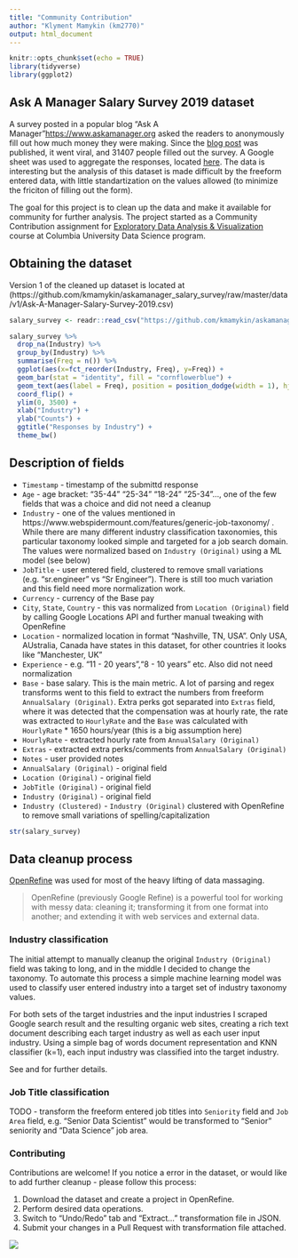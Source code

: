 ```yaml
---
title: "Community Contribution"
author: "Klyment Mamykin (km2770)"
output: html_document
---
```


```r
knitr::opts_chunk$set(echo = TRUE)
library(tidyverse)
library(ggplot2)
```

## Ask A Manager Salary Survey 2019 dataset

A survey posted in a popular blog "Ask A Manager"<https://www.askamanager.org> asked the readers to anonymously fill out how much money they were making. Since the [blog post](https://www.askamanager.org/2019/04/how-much-money-do-you-make-3.html) was published, it went viral, and 31407 people filled out the survey. A Google sheet was used to aggregate the responses, located [here](https://docs.google.com/spreadsheets/d/1rGCKXIKt-7l5gX06NAwO3pjqEHh-oPXtB8ihkp0vGWo). The data is interesting but the analysis of this dataset is made difficult by the freeform entered data, with little standartization on the values allowed (to minimize the friciton of filling out the form). 

The goal for this project is to clean up the data and make it available for community for further analysis. The project started as a Community Contribution assignment for [Exploratory Data Analysis & Visualization](https://edav.info/) course at Columbia University Data Science program.

## Obtaining the dataset

Version 1 of the cleaned up dataset is located at (https://github.com/kmamykin/askamanager_salary_survey/raw/master/data/v1/Ask-A-Manager-Salary-Survey-2019.csv)

```r
salary_survey <- readr::read_csv("https://github.com/kmamykin/askamanager_salary_survey/raw/master/data/v1/Ask-A-Manager-Salary-Survey-2019.csv")
```

```r
salary_survey %>%
  drop_na(Industry) %>%
  group_by(Industry) %>%
  summarise(Freq = n()) %>%
  ggplot(aes(x=fct_reorder(Industry, Freq), y=Freq)) +
  geom_bar(stat = "identity", fill = "cornflowerblue") +
  geom_text(aes(label = Freq), position = position_dodge(width = 1), hjust = -0.2, size = 2) +
  coord_flip() +
  ylim(0, 3500) +
  xlab("Industry") +
  ylab("Counts") +
  ggtitle("Responses by Industry") +
  theme_bw()

```

## Description of fields

* `Timestamp` - timestamp of the submittd response
* `Age` - age bracket: "35-44" "25-34" "18-24" "25-34"..., one of the few fields that was a choice and did not need a cleanup
* `Industry` - one of the values mentioned in https://www.webspidermount.com/features/generic-job-taxonomy/ . While there are many different industry classification taxonomies, this particular taxonomy looked simple and targeted for a job search domain. The values were normalized based on `Industry (Original)` using a ML model (see below)
* `JobTitle` - user entered field, clustered to remove small variations (e.g. "sr.engineer" vs "Sr Engineer"). There is still too much variation and this field need more normalization work.
* `Currency` - currency of the Base pay
* `City`, `State`, `Country` - this vas normalized from `Location (Original)` field by calling Google Locations API and further manual tweaking with OpenRefine
* `Location` - normalized location in format "Nashville, TN, USA". Only USA, AUstralia, Canada have states in this dataset, for other countries it looks like "Manchester, UK"
* `Experience` - e.g. "11 - 20 years","8 - 10 years" etc. Also did not need normalization
* `Base` - base salary. This is the main metric. A lot of parsing and regex transforms went to this field to extract the numbers from freeform `AnnualSalary (Original)`. Extra perks got separated into `Extras` field, where it was detected that the compensation was at hourly rate, the rate was extracted to `HourlyRate` and the `Base` was calculated with `HourlyRate` * 1650 hours/year (this is a big assumption here)
* `HourlyRate` - extracted hourly rate from `AnnualSalary (Original)`
* `Extras` - extracted extra perks/comments from `AnnualSalary (Original)`
* `Notes` - user provided notes
* `AnnualSalary (Original)` - original field
* `Location (Original)` - original field
* `JobTitle (Original)` - original field
* `Industry (Original)` - original field
* `Industry (Clustered)` - `Industry (Original)` clustered with OpenRefine to remove small variations of spelling/capitalization

```r
str(salary_survey)
```
## Data cleanup process

[OpenRefine](http://openrefine.org/) was used for most of the heavy lifting of data massaging.

> OpenRefine (previously Google Refine) is a powerful tool for working with messy data: cleaning it; transforming it from one format into another; and extending it with web services and external data.


### Industry classification

The initial attempt to manually cleanup the original `Industry (Original)` field was taking to long, and in the middle I decided to change the taxonomy. To automate this process a simple machine learning model was used to classify user entered industry into a target set of industry taxonomy values. 

For both sets of the target industries and the input industries I scraped Google search result and the resulting organic web sites, creating a rich text document describing each target industry as well as each user input industry. Using a simple bag of words document representation and KNN classifier (k=1), each input industry was classified into the target industry.

See [](Processing.ipynb) and [](Classification.ipynb) for further details.

### Job Title classification

TODO - transform the freeform entered job titles into `Seniority` field and `Job Area` field, e.g. "Senior Data Scientist" would be transformed to "Senior" seniority and "Data Science" job area.

### Contributing

Contributions are welcome! If you notice a error in the dataset, or would like to add further cleanup - please follow this process:

1. Download the dataset and create a project in OpenRefine.
2. Perform desired data operations.
3. Switch to "Undo/Redo" tab and "Extract..." transformation file in JSON.
4. Submit your changes in a Pull Request with transformation file attached.

![](images/Contribute-transforms.png)